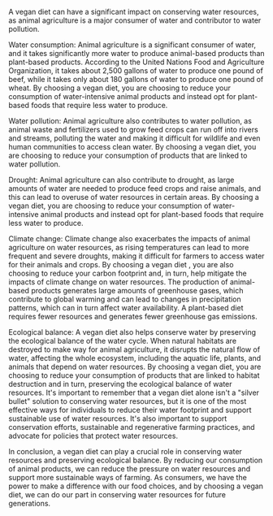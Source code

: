 A vegan diet can have a significant impact on conserving water resources, as animal agriculture is a major consumer of water and contributor to water pollution.

Water consumption: Animal agriculture is a significant consumer of water, and it takes significantly more water to produce animal-based products than plant-based products. According to the United Nations Food and Agriculture Organization, it takes about 2,500 gallons of water to produce one pound of beef, while it takes only about 180 gallons of water to produce one pound of wheat. By choosing a vegan diet, you are choosing to reduce your consumption of water-intensive animal products and instead opt for plant-based foods that require less water to produce.

Water pollution: Animal agriculture also contributes to water pollution, as animal waste and fertilizers used to grow feed crops can run off into rivers and streams, polluting the water and making it difficult for wildlife and even human communities to access clean water. By choosing a vegan diet, you are choosing to reduce your consumption of products that are linked to water pollution.

Drought: Animal agriculture can also contribute to drought, as large amounts of water are needed to produce feed crops and raise animals, and this can lead to overuse of water resources in certain areas. By choosing a vegan diet, you are choosing to reduce your consumption of water-intensive animal products and instead opt for plant-based foods that require less water to produce.

Climate change: Climate change also exacerbates the impacts of animal agriculture on water resources, as rising temperatures can lead to more frequent and severe droughts, making it difficult for farmers to access water for their animals and crops. By choosing a vegan diet , you are also choosing to reduce your carbon footprint and, in turn, help mitigate the impacts of climate change on water resources. The production of animal-based products generates large amounts of greenhouse gases, which contribute to global warming and can lead to changes in precipitation patterns, which can in turn affect water availability. A plant-based diet requires fewer resources and generates fewer greenhouse gas emissions.

Ecological balance: A vegan diet also helps conserve water by preserving the ecological balance of the water cycle. When natural habitats are destroyed to make way for animal agriculture, it disrupts the natural flow of water, affecting the whole ecosystem, including the aquatic life, plants, and animals that depend on water resources. By choosing a vegan diet, you are choosing to reduce your consumption of products that are linked to habitat destruction and in turn, preserving the ecological balance of water resources.
It's important to remember that a vegan diet alone isn't a "silver bullet" solution to conserving water resources, but it is one of the most effective ways for individuals to reduce their water footprint and support sustainable use of water resources. It's also important to support conservation efforts, sustainable and regenerative farming practices, and advocate for policies that protect water resources.

In conclusion, a vegan diet can play a crucial role in conserving water resources and preserving ecological balance. By reducing our consumption of animal products, we can reduce the pressure on water resources and support more sustainable ways of farming. As consumers, we have the power to make a difference with our food choices, and by choosing a vegan diet, we can do our part in conserving water resources for future generations.



